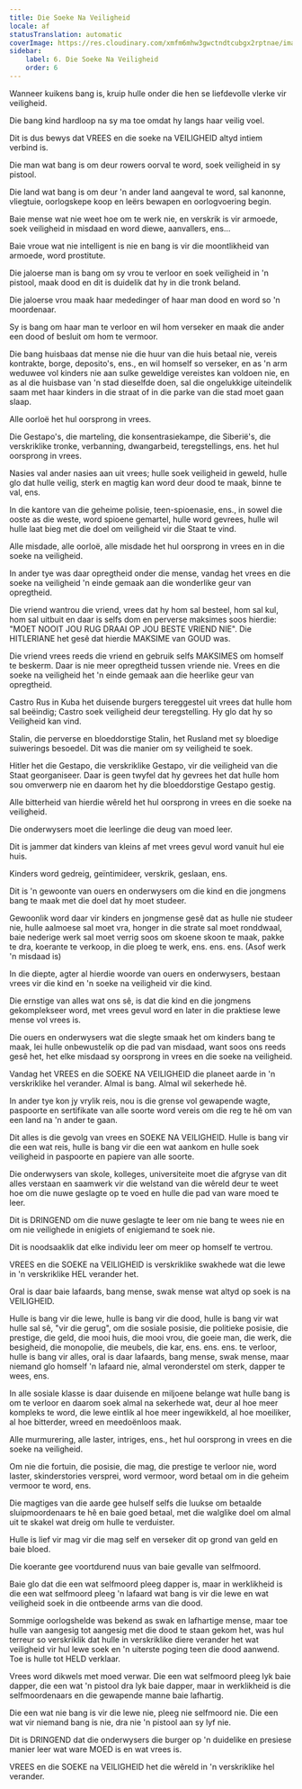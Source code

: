 ```yaml
---
title: Die Soeke Na Veiligheid
locale: af
statusTranslation: automatic
coverImage: https://res.cloudinary.com/xmfm6mhw3gwctndtcubgx2rptnae/image/upload/v1740337243/small_cover_educacion_fundamental_a051170f1c.webp
sidebar:
    label: 6. Die Soeke Na Veiligheid
    order: 6
---
```

Wanneer kuikens bang is, kruip hulle onder die hen se liefdevolle vlerke vir veiligheid.

Die bang kind hardloop na sy ma toe omdat hy langs haar veilig voel.

Dit is dus bewys dat VREES en die soeke na VEILIGHEID altyd intiem verbind is.

Die man wat bang is om deur rowers oorval te word, soek veiligheid in sy pistool.

Die land wat bang is om deur 'n ander land aangeval te word, sal kanonne, vliegtuie, oorlogskepe koop en leërs bewapen en oorlogvoering begin.

Baie mense wat nie weet hoe om te werk nie, en verskrik is vir armoede, soek veiligheid in misdaad en word diewe, aanvallers, ens...

Baie vroue wat nie intelligent is nie en bang is vir die moontlikheid van armoede, word prostitute.

Die jaloerse man is bang om sy vrou te verloor en soek veiligheid in 'n pistool, maak dood en dit is duidelik dat hy in die tronk beland.

Die jaloerse vrou maak haar mededinger of haar man dood en word so 'n moordenaar.

Sy is bang om haar man te verloor en wil hom verseker en maak die ander een dood of besluit om hom te vermoor.

Die bang huisbaas dat mense nie die huur van die huis betaal nie, vereis kontrakte, borge, deposito's, ens., en wil homself so verseker, en as 'n arm weduwee vol kinders nie aan sulke geweldige vereistes kan voldoen nie, en as al die huisbase van 'n stad dieselfde doen, sal die ongelukkige uiteindelik saam met haar kinders in die straat of in die parke van die stad moet gaan slaap.

Alle oorloë het hul oorsprong in vrees.

Die Gestapo's, die marteling, die konsentrasiekampe, die Siberië's, die verskriklike tronke, verbanning, dwangarbeid, teregstellings, ens. het hul oorsprong in vrees.

Nasies val ander nasies aan uit vrees; hulle soek veiligheid in geweld, hulle glo dat hulle veilig, sterk en magtig kan word deur dood te maak, binne te val, ens.

In die kantore van die geheime polisie, teen-spioenasie, ens., in sowel die ooste as die weste, word spioene gemartel, hulle word gevrees, hulle wil hulle laat bieg met die doel om veiligheid vir die Staat te vind.

Alle misdade, alle oorloë, alle misdade het hul oorsprong in vrees en in die soeke na veiligheid.

In ander tye was daar opregtheid onder die mense, vandag het vrees en die soeke na veiligheid 'n einde gemaak aan die wonderlike geur van opregtheid.

Die vriend wantrou die vriend, vrees dat hy hom sal besteel, hom sal kul, hom sal uitbuit en daar is selfs dom en perverse maksimes soos hierdie: "MOET NOOIT JOU RUG DRAAI OP JOU BESTE VRIEND NIE". Die HITLERIANE het gesê dat hierdie MAKSIME van GOUD was.

Die vriend vrees reeds die vriend en gebruik selfs MAKSIMES om homself te beskerm. Daar is nie meer opregtheid tussen vriende nie. Vrees en die soeke na veiligheid het 'n einde gemaak aan die heerlike geur van opregtheid.

Castro Rus in Kuba het duisende burgers tereggestel uit vrees dat hulle hom sal beëindig; Castro soek veiligheid deur teregstelling. Hy glo dat hy so Veiligheid kan vind.

Stalin, die perverse en bloeddorstige Stalin, het Rusland met sy bloedige suiwerings besoedel. Dit was die manier om sy veiligheid te soek.

Hitler het die Gestapo, die verskriklike Gestapo, vir die veiligheid van die Staat georganiseer. Daar is geen twyfel dat hy gevrees het dat hulle hom sou omverwerp nie en daarom het hy die bloeddorstige Gestapo gestig.

Alle bitterheid van hierdie wêreld het hul oorsprong in vrees en die soeke na veiligheid.

Die onderwysers moet die leerlinge die deug van moed leer.

Dit is jammer dat kinders van kleins af met vrees gevul word vanuit hul eie huis.

Kinders word gedreig, geïntimideer, verskrik, geslaan, ens.

Dit is 'n gewoonte van ouers en onderwysers om die kind en die jongmens bang te maak met die doel dat hy moet studeer.

Gewoonlik word daar vir kinders en jongmense gesê dat as hulle nie studeer nie, hulle aalmoese sal moet vra, honger in die strate sal moet ronddwaal, baie nederige werk sal moet verrig soos om skoene skoon te maak, pakke te dra, koerante te verkoop, in die ploeg te werk, ens. ens. ens. (Asof werk 'n misdaad is)

In die diepte, agter al hierdie woorde van ouers en onderwysers, bestaan vrees vir die kind en 'n soeke na veiligheid vir die kind.

Die ernstige van alles wat ons sê, is dat die kind en die jongmens gekomplekseer word, met vrees gevul word en later in die praktiese lewe mense vol vrees is.

Die ouers en onderwysers wat die slegte smaak het om kinders bang te maak, lei hulle onbewustelik op die pad van misdaad, want soos ons reeds gesê het, het elke misdaad sy oorsprong in vrees en die soeke na veiligheid.

Vandag het VREES en die SOEKE NA VEILIGHEID die planeet aarde in 'n verskriklike hel verander. Almal is bang. Almal wil sekerhede hê.

In ander tye kon jy vrylik reis, nou is die grense vol gewapende wagte, paspoorte en sertifikate van alle soorte word vereis om die reg te hê om van een land na 'n ander te gaan.

Dit alles is die gevolg van vrees en SOEKE NA VEILIGHEID. Hulle is bang vir die een wat reis, hulle is bang vir die een wat aankom en hulle soek veiligheid in paspoorte en papiere van alle soorte.

Die onderwysers van skole, kolleges, universiteite moet die afgryse van dit alles verstaan en saamwerk vir die welstand van die wêreld deur te weet hoe om die nuwe geslagte op te voed en hulle die pad van ware moed te leer.

Dit is DRINGEND om die nuwe geslagte te leer om nie bang te wees nie en om nie veilighede in enigiets of enigiemand te soek nie.

Dit is noodsaaklik dat elke individu leer om meer op homself te vertrou.

VREES en die SOEKE na VEILIGHEID is verskriklike swakhede wat die lewe in 'n verskriklike HEL verander het.

Oral is daar baie lafaards, bang mense, swak mense wat altyd op soek is na VEILIGHEID.

Hulle is bang vir die lewe, hulle is bang vir die dood, hulle is bang vir wat hulle sal sê, "vir die gerug", om die sosiale posisie, die politieke posisie, die prestige, die geld, die mooi huis, die mooi vrou, die goeie man, die werk, die besigheid, die monopolie, die meubels, die kar, ens. ens. ens. te verloor, hulle is bang vir alles, oral is daar lafaards, bang mense, swak mense, maar niemand glo homself 'n lafaard nie, almal veronderstel om sterk, dapper te wees, ens.

In alle sosiale klasse is daar duisende en miljoene belange wat hulle bang is om te verloor en daarom soek almal na sekerhede wat, deur al hoe meer kompleks te word, die lewe eintlik al hoe meer ingewikkeld, al hoe moeiliker, al hoe bitterder, wreed en meedoënloos maak.

Alle murmurering, alle laster, intriges, ens., het hul oorsprong in vrees en die soeke na veiligheid.

Om nie die fortuin, die posisie, die mag, die prestige te verloor nie, word laster, skinderstories versprei, word vermoor, word betaal om in die geheim vermoor te word, ens.

Die magtiges van die aarde gee hulself selfs die luukse om betaalde sluipmoordenaars te hê en baie goed betaal, met die walglike doel om almal uit te skakel wat dreig om hulle te verduister.

Hulle is lief vir mag vir die mag self en verseker dit op grond van geld en baie bloed.

Die koerante gee voortdurend nuus van baie gevalle van selfmoord.

Baie glo dat die een wat selfmoord pleeg dapper is, maar in werklikheid is die een wat selfmoord pleeg 'n lafaard wat bang is vir die lewe en wat veiligheid soek in die ontbeende arms van die dood.

Sommige oorlogshelde was bekend as swak en lafhartige mense, maar toe hulle van aangesig tot aangesig met die dood te staan gekom het, was hul terreur so verskriklik dat hulle in verskriklike diere verander het wat veiligheid vir hul lewe soek en 'n uiterste poging teen die dood aanwend. Toe is hulle tot HELD verklaar.

Vrees word dikwels met moed verwar. Die een wat selfmoord pleeg lyk baie dapper, die een wat 'n pistool dra lyk baie dapper, maar in werklikheid is die selfmoordenaars en die gewapende manne baie lafhartig.

Die een wat nie bang is vir die lewe nie, pleeg nie selfmoord nie. Die een wat vir niemand bang is nie, dra nie 'n pistool aan sy lyf nie.

Dit is DRINGEND dat die onderwysers die burger op 'n duidelike en presiese manier leer wat ware MOED is en wat vrees is.

VREES en die SOEKE na VEILIGHEID het die wêreld in 'n verskriklike hel verander.

